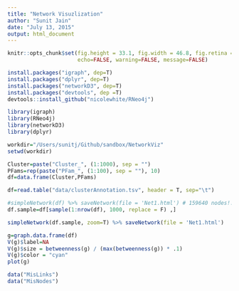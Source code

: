 ```yaml
---
title: "Network Visuzlization"
author: "Sunit Jain"
date: "July 13, 2015"
output:	html_document
---
```


```r
knitr::opts_chunk$set(fig.height = 33.1, fig.width = 46.8, fig.retina = 4, fig.path = "Figs/",
                      echo=FALSE, warning=FALSE, message=FALSE)
```

```r
install.packages("igraph", dep=T)
install.packages("dplyr", dep=T)
install.packages("networkD3", dep=T)
install.packages("devtools", dep =T)
devtools::install_github("nicolewhite/RNeo4j")
```

```r
library(igraph)
library(RNeo4j)
library(networkD3)
library(dplyr)

workdir="/Users/sunitj/Github/sandbox/NetworkViz"
setwd(workdir)
```

```r
Cluster=paste("Cluster_", (1:1000), sep = "")
PFams=rep(paste("PFam_", (1:100), sep = ""), 10)
df=data.frame(Cluster,PFams)
```

```r
df=read.table("data/clusterAnnotation.tsv", header = T, sep="\t")
```

```r
#simpleNetwork(df) %>% saveNetwork(file = 'Net1.html') # 159640 nodes!!!
df.sample=df[sample(1:nrow(df), 1000, replace = F) ,]

simpleNetwork(df.sample, zoom=T) %>% saveNetwork(file = 'Net1.html')
```


```r
g=graph.data.frame(df)
V(g)$label=NA
V(g)$size = betweenness(g) / (max(betweenness(g)) * .1)
V(g)$color = "cyan"
plot(g)
```


```r
data("MisLinks")
data("MisNodes")
```

